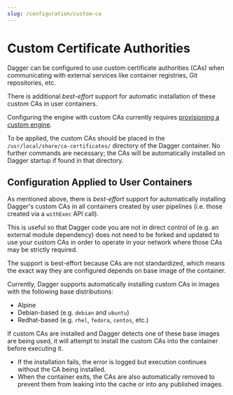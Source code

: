 ```yaml
---
slug: /configuration/custom-ca
---
```


# Custom Certificate Authorities

Dagger can be configured to use custom certificate authorities (CAs) when communicating with external services like container registries, Git repositories, etc.

There is additional *best-effort* support for automatic installation of these custom CAs in user containers.

Configuring the engine with custom CAs currently requires [provisioning a custom engine](./custom-runner.mdx).

To be applied, the custom CAs should be placed in the `/usr/local/share/ca-certificates/` directory of the Dagger container. No further commands are necessary; the CAs will be automatically installed on Dagger startup if found in that directory.

## Configuration Applied to User Containers

As mentioned above, there is *best-effort* support for automatically installing Dagger's custom CAs in all containers created by user pipelines (i.e. those created via a `withExec` API call).

This is useful so that Dagger code you are not in direct control of (e.g. an external module dependency) does not need to be forked and updated to use your custom CAs in order to operate in your network where those CAs may be strictly required.

The support is best-effort because CAs are not standardized, which means the exact way they are configured depends on base image of the container.

Currently, Dagger supports automatically installing custom CAs in images with the following base distributions:
- Alpine
- Debian-based (e.g. `debian` and `ubuntu`)
- Redhat-based (e.g. `rhel`, `fedora`, `centos`, etc.)

If custom CAs are installed and Dagger detects one of these base images are being used, it will attempt to install the custom CAs into the container before executing it.
* If the installation fails, the error is logged but execution continues without the CA being installed.
* When the container exits, the CAs are also automatically removed to prevent them from leaking into the cache or into any published images.
